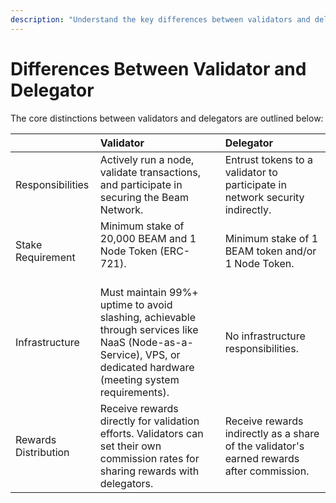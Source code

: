 ```yaml
---
description: "Understand the key differences between validators and delegators in network participation and staking."
---
```


# Differences Between Validator and Delegator

The core distinctions between validators and delegators are outlined below:

|                      | Validator                                                                                                                                                                                           | Delegator                                                                                 |
| :------------------- | :-------------------------------------------------------------------------------------------------------------------------------------------------------------------------------------------------- | :---------------------------------------------------------------------------------------- |
| Responsibilities     | Actively run a node, validate transactions, and participate in securing the Beam Network.                                                                                                           | Entrust tokens to a validator to participate in network security indirectly.              |
| Stake Requirement    | Minimum stake of 20,000 BEAM and 1 Node Token (ERC-721).<br/><br/> | Minimum stake of 1 BEAM token and/or 1 Node Token.                                        |
| Infrastructure       | Must maintain 99%+ uptime to avoid slashing, achievable through services like NaaS (Node-as-a-Service), VPS, or dedicated hardware (meeting system requirements).                                   | No infrastructure responsibilities.                                                       |
| Rewards Distribution | Receive rewards directly for validation efforts. Validators can set their own commission rates for sharing rewards with delegators.                                                                 | Receive rewards indirectly as a share of the validator's earned rewards after commission. |
